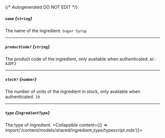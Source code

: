 {/* Autogenerated DO NOT EDIT  */}

##### `name` *{`string`}*
The name of the ingredient.
`Sugar Syrup`

---
##### `productCode?` *{`string`}*
The product code of the ingredient, only available when authenticated.
`AC-A2DF3`

---
##### `stock?` *{`number`}*
The number of units of the ingredient in stock, only available when authenticated.
`10`

---
##### `type` *{`IngredientType`}*
The type of ingredient.
<Collapsible content={() => import('/content/models/shared/ingredient_type/typescript.mdx')}>
</Collapsible>

